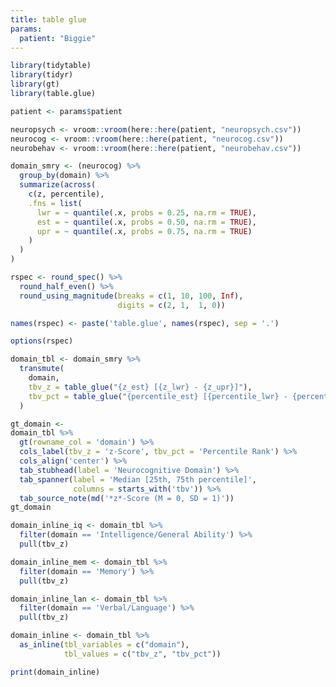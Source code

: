 ```yaml
---
title: table glue
params:
  patient: "Biggie"
---
```


```r
library(tidytable)
library(tidyr)
library(gt)
library(table.glue)
```

```r
patient <- params$patient
```

```r
neuropsych <- vroom::vroom(here::here(patient, "neuropsych.csv"))
neurocog <- vroom::vroom(here::here(patient, "neurocog.csv"))
neurobehav <- vroom::vroom(here::here(patient, "neurobehav.csv"))
```

```r
domain_smry <- (neurocog) %>%
  group_by(domain) %>%
  summarize(across(
    c(z, percentile),
    .fns = list(
      lwr = ~ quantile(.x, probs = 0.25, na.rm = TRUE),
      est = ~ quantile(.x, probs = 0.50, na.rm = TRUE),
      upr = ~ quantile(.x, probs = 0.75, na.rm = TRUE)
    )
  )
)
```

```r
rspec <- round_spec() %>% 
  round_half_even() %>% 
  round_using_magnitude(breaks = c(1, 10, 100, Inf),
                        digits = c(2, 1,  1, 0))

names(rspec) <- paste('table.glue', names(rspec), sep = '.')

options(rspec)

domain_tbl <- domain_smry %>% 
  transmute(
    domain, 
    tbv_z = table_glue("{z_est} [{z_lwr} - {z_upr}]"),
    tbv_pct = table_glue("{percentile_est} [{percentile_lwr} - {percentile_upr}]")
  )
```

```r
gt_domain <- 
domain_tbl %>% 
  gt(rowname_col = 'domain') %>% 
  cols_label(tbv_z = 'z-Score', tbv_pct = 'Percentile Rank') %>% 
  cols_align('center') %>% 
  tab_stubhead(label = 'Neurocognitive Domain') %>% 
  tab_spanner(label = 'Median [25th, 75th percentile]',
              columns = starts_with('tbv')) %>% 
  tab_source_note(md('*z*-Score (M = 0, SD = 1)'))
gt_domain
```

```r
domain_inline_iq <- domain_tbl %>% 
  filter(domain == 'Intelligence/General Ability') %>% 
  pull(tbv_z)

domain_inline_mem <- domain_tbl %>% 
  filter(domain == 'Memory') %>% 
  pull(tbv_z)

domain_inline_lan <- domain_tbl %>% 
  filter(domain == 'Verbal/Language') %>% 
  pull(tbv_z)
```

```r
domain_inline <- domain_tbl %>% 
  as_inline(tbl_variables = c("domain"),
            tbl_values = c("tbv_z", "tbv_pct"))

print(domain_inline)
```
